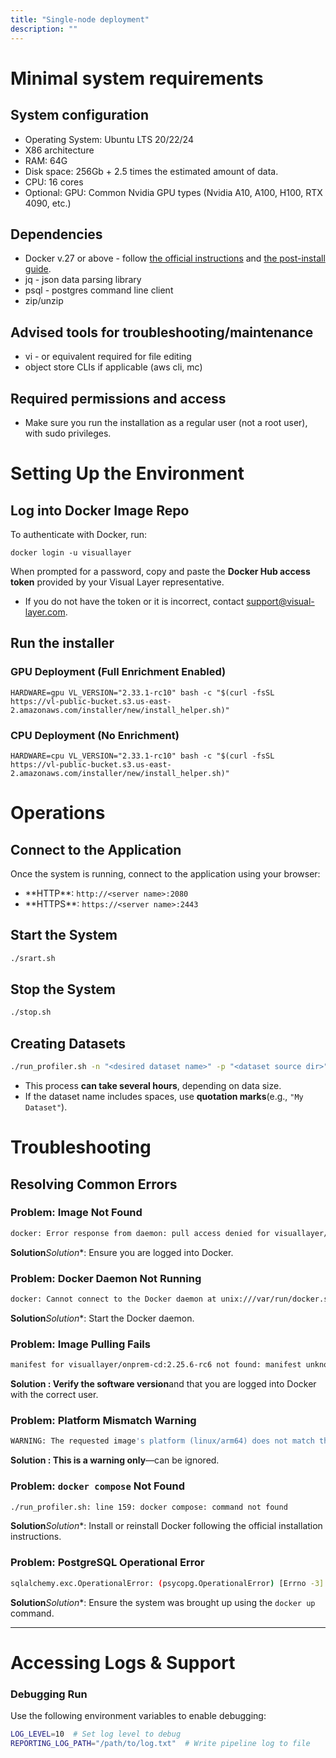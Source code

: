 ```yaml
---
title: "Single-node deployment"
description: ""
---
```

# Minimal system requirements

## System configuration

- Operating System: Ubuntu LTS 20/22/24
- X86 architecture
- RAM: 64G
- Disk space: 256Gb + 2.5 times the estimated amount of data.
- CPU: 16 cores
- Optional: GPU: Common Nvidia GPU types (Nvidia A10, A100, H100, RTX 4090, etc.)

## Dependencies

- Docker v.27 or above - follow [the official instructions](https://docs.docker.com/engine/install/ubuntu/) and [the post-install guide](https://docs.docker.com/engine/install/linux-postinstall/).
- jq - json data parsing library
- psql - postgres command line client
- zip/unzip

## Advised tools for troubleshooting/maintenance

- vi - or equivalent required for file editing
- object store CLIs if applicable (aws cli, mc)

## Required permissions and access

- Make sure you run the installation as a regular user (not a root user), with sudo privileges.

# Setting Up the Environment

## Log into Docker Image Repo

To authenticate with Docker, run:

```shell
docker login -u visuallayer
```

When prompted for a password, copy and paste the **Docker Hub access token** provided by your Visual Layer representative.

- If you do not have the token or it is incorrect, contact [support@visual-layer.com](mailto:support@visual-layer.com).

## Run the installer

### GPU Deployment (Full Enrichment Enabled)

```smarty Shell
HARDWARE=gpu VL_VERSION="2.33.1-rc10" bash -c "$(curl -fsSL https://vl-public-bucket.s3.us-east-2.amazonaws.com/installer/new/install_helper.sh)"
```

### CPU Deployment (No Enrichment)

```shell
HARDWARE=cpu VL_VERSION="2.33.1-rc10" bash -c "$(curl -fsSL https://vl-public-bucket.s3.us-east-2.amazonaws.com/installer/new/install_helper.sh)"
```

# Operations

## Connect to the Application

Once the system is running, connect to the application using your browser:

- **HTTP\**: `http://<server name>:2080`
- **HTTPS\**: `https://<server name>:2443`

## Start the System

```sh
./srart.sh
```

## Stop the System

```sh
./stop.sh
```

## Creating Datasets

```sh
./run_profiler.sh -n "<desired dataset name>" -p "<dataset source dir>"
```

- This process **can take several hours**, depending on data size.
- If the dataset name includes spaces, use **quotation marks**(e.g., `"My Dataset"`).

# Troubleshooting

## Resolving Common Errors

### Problem: Image Not Found

```sh
docker: Error response from daemon: pull access denied for visuallayer/onprem-installer, repository does not exist or may require 'docker login'.
```

 **Solution***Solution**: Ensure you are logged into Docker.

### Problem: Docker Daemon Not Running

```sh
docker: Cannot connect to the Docker daemon at unix:///var/run/docker.sock.
```

 **Solution***Solution**: Start the Docker daemon.

### Problem: Image Pulling Fails

```sh
manifest for visuallayer/onprem-cd:2.25.6-rc6 not found: manifest unknown
```

**Solution **: Verify the** software version**and that you are logged into Docker with the correct user.

### Problem: Platform Mismatch Warning

```sh
WARNING: The requested image's platform (linux/arm64) does not match the detected host platform (linux/amd64/v3).
```

**Solution **: This is a** warning only**—can be ignored.

### Problem: `docker compose` Not Found

```sh
./run_profiler.sh: line 159: docker compose: command not found
```

 **Solution***Solution**: Install or reinstall Docker following the official installation instructions.

### Problem: PostgreSQL Operational Error

```sh
sqlalchemy.exc.OperationalError: (psycopg.OperationalError) [Errno -3] Temporary failure in name resolution
```

 **Solution***Solution**: Ensure the system was brought up using the `docker up` command.

***

# Accessing Logs & Support

### Debugging Run

Use the following environment variables to enable debugging:

```sh
LOG_LEVEL=10  # Set log level to debug
REPORTING_LOG_PATH="/path/to/log.txt"  # Write pipeline log to file
```
